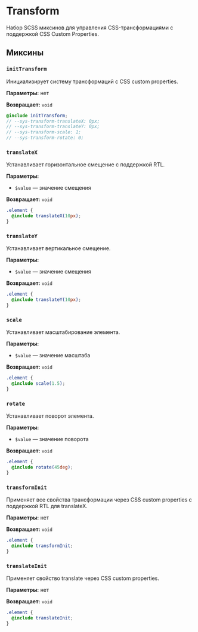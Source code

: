 
<Meta title='@dxtmisha/styles/ru/Transform'/>

# Transform

Набор SCSS миксинов для управления CSS-трансформациями с поддержкой CSS Custom Properties.

## Миксины

### `initTransform`

Инициализирует систему трансформаций с CSS custom properties.

**Параметры:** нет

**Возвращает:** `void`

```scss
@include initTransform;
// --sys-transform-translateX: 0px;
// --sys-transform-translateY: 0px;
// --sys-transform-scale: 1;
// --sys-transform-rotate: 0;
```

### `translateX`

Устанавливает горизонтальное смещение с поддержкой RTL.

**Параметры:**
- `$value` — значение смещения

**Возвращает:** `void`

```scss
.element {
  @include translateX(10px);
}
```

### `translateY`

Устанавливает вертикальное смещение.

**Параметры:**
- `$value` — значение смещения

**Возвращает:** `void`

```scss
.element {
  @include translateY(10px);
}
```

### `scale`

Устанавливает масштабирование элемента.

**Параметры:**
- `$value` — значение масштаба

**Возвращает:** `void`

```scss
.element {
  @include scale(1.5);
}
```

### `rotate`

Устанавливает поворот элемента.

**Параметры:**
- `$value` — значение поворота

**Возвращает:** `void`

```scss
.element {
  @include rotate(45deg);
}
```

### `transformInit`

Применяет все свойства трансформации через CSS custom properties с поддержкой RTL для translateX.

**Параметры:** нет

**Возвращает:** `void`

```scss
.element {
  @include transformInit;
}
```

### `translateInit`

Применяет свойство translate через CSS custom properties.

**Параметры:** нет

**Возвращает:** `void`

```scss
.element {
  @include translateInit;
}
```

